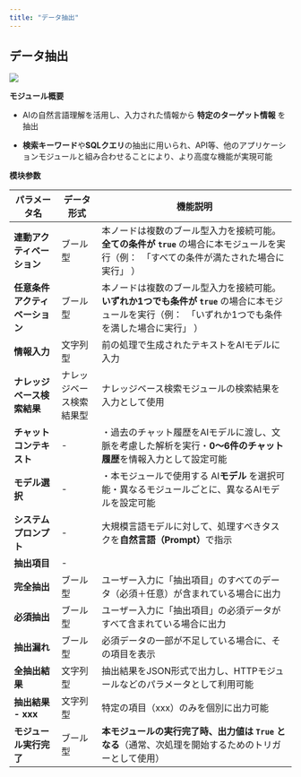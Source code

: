 ```yaml
---
title: "データ抽出"
---
```


## **データ抽出**

![](https://uxkpl4cba3j.feishu.cn/space/api/box/stream/download/asynccode/?code=OWYzOWRkODljMGQzODkxOGIzZTU2ZGUwOGY1MWYyYjdfaDBDQmFRd1NvWDFGUThoeHpHUXU4ZWdsaTU3cWhiMThfVG9rZW46RTZHc2J3ampsb1ZIbXJ4MVRnR2N5dVhBbjhkXzE3NDI5OTY5MTc6MTc0MzAwMDUxN19WNA)

**モジュール概要**

* AIの自然言語理解を活用し、入力された情報から **特定のターゲット情報** を抽出

* **検索キーワード**や**SQLクエリ**の抽出に用いられ、API等、他のアプリケーションモジュールと組み合わせることにより、より高度な機能が実現可能

**模块参数**

| パラメータ名            | データ形式        | 機能説明                                                                                            |
| ----------------- | ------------ | ----------------------------------------------------------------------------------------------- |
| **連動アクティベーション**   | ブール型         | 本ノードは複数のブール型入力を接続可能。**全ての条件が `true`&#x20;**&#x20;の場合に本モジュールを実行（例：　「すべての条件が満たされた場合に実行」 ）         |
| **任意条件アクティベーション** | ブール型         | 本ノードは複数のブール型入力を接続可能。**いずれか1つでも条件が `true`&#x20;**&#x306E;場合に本モジュールを実行（例：　「いずれか1つでも条件を満した場合に実行」 ） |
| **情報入力**          | 文字列型         | 前の処理で生成されたテキストをAIモデルに入力                                                                         |
| **ナレッジベース検索結果**   | ナレッジベース検索結果型 | ナレッジベース検索モジュールの検索結果を入力として使用                                                                     |
| **チャットコンテキスト**    | -            | ・過去のチャット履歴をAIモデルに渡し、文脈を考慮した解析を実行・**0～6件のチャット履歴**を情報入力として設定可能                                    |
| **モデル選択**         | -            | ・本モジュールで使用する AI**モデル** を選択可能・異なるモジュールごとに、異なるAIモデルを設定可能                                          |
| **システムプロンプト**     | -            | 大規模言語モデルに対して、処理すべきタスクを**自然言語（Prompt）**&#x3067;指示                                                |
| **抽出項目**          | -            |                                                                                                 |
| **完全抽出**          | ブール型         | ユーザー入力に「抽出項目」のすべてのデータ（必須＋任意）が含まれている場合に出力                                                        |
| **必須抽出**          | ブール型         | ユーザー入力に「抽出項目」の必須データがすべて含まれている場合に出力                                                              |
| **抽出漏れ**          | ブール型         | 必須データの一部が不足している場合に、その項目を表示                                                                      |
| **全抽出結果**         | 文字列型         | 抽出結果をJSON形式で出力し、HTTPモジュールなどのパラメータとして利用可能                                                        |
| **抽出結果 - xxx**    | 文字列型         | 特定の項目（xxx）のみを個別に出力可能                                                                            |
| **モジュール実行完了**     | ブール型         | **本モジュールの実行完了時、出力値は `True` となる**（通常、次処理を開始するためのトリガーとして使用）                                       |

